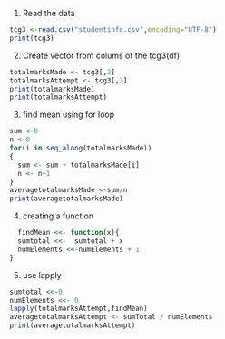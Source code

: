 1) Read the data

```r
tcg3 <-read.csv("studentinfo.csv",encoding="UTF-8")
print(tcg3)
```

2) Create vector from colums of the tcg3(df)

```r
totalmarksMade <- tcg3[,2]
totalmarksAttempt <- tcg3[,3]
print(totalmarksMade)
print(totalmarksAttempt)
```

3) find mean using for loop

```r
sum <-0
n <-0
for(i in seq_along(totalmarksMade))
{
  sum <- sum + totalmarksMade[i]
  n <- n+1
}
averagetotalmarksMade <-sum/n
print(averagetotalmarksMade)
```

4) creating a function

```r
  findMean <<- function(x){
  sumtotal <<-  sumtotal + x
  numElements <<-numElements + 1
}
```

5) use lapply
```r
sumtotal <<-0
numElements <<- 0
lapply(totalmarksAttempt,findMean)
averagetotalmarksAttempt <- sumTotal / numElements
print(averagetotalmarksAttempt)

```



